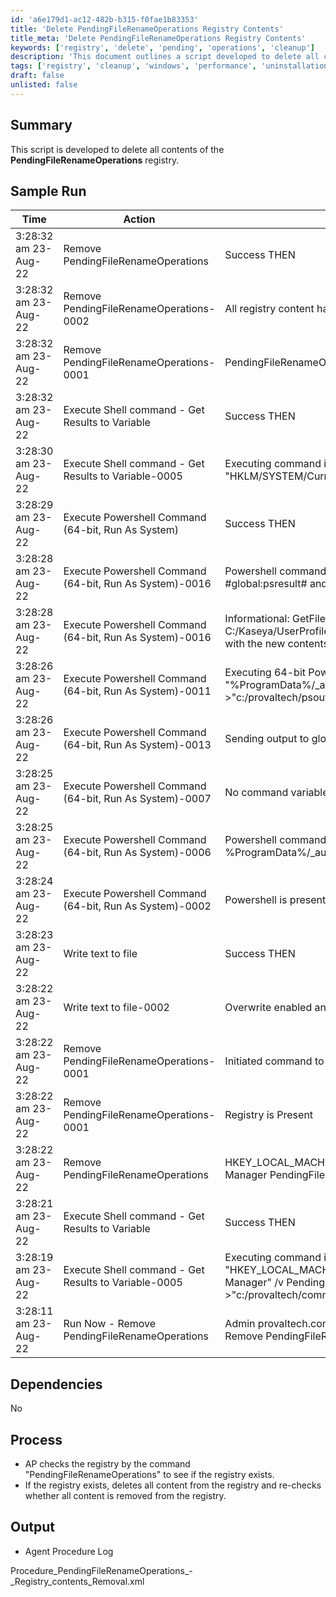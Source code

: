 ```yaml
---
id: 'a6e179d1-ac12-482b-b315-f0fae1b83353'
title: 'Delete PendingFileRenameOperations Registry Contents'
title_meta: 'Delete PendingFileRenameOperations Registry Contents'
keywords: ['registry', 'delete', 'pending', 'operations', 'cleanup']
description: 'This document outlines a script developed to delete all contents of the PendingFileRenameOperations registry. It provides a detailed summary of the script’s functionality, sample run logs, dependencies, process flow, and output information, ensuring users understand how to effectively clear registry entries related to pending file rename operations.'
tags: ['registry', 'cleanup', 'windows', 'performance', 'uninstallation']
draft: false
unlisted: false
---
```

## Summary

This script is developed to delete all contents of the **PendingFileRenameOperations** registry.

## Sample Run

| Time                     | Action                                               | Status                                           | User                             |
|--------------------------|------------------------------------------------------|-------------------------------------------------|----------------------------------|
| 3:28:32 am 23-Aug-22    | Remove PendingFileRenameOperations                   | Success THEN                                   | provaltech.com/surender.kumar   |
| 3:28:32 am 23-Aug-22    | Remove PendingFileRenameOperations-0002              | All registry content has been cleared.         | provaltech.com/surender.kumar   |
| 3:28:32 am 23-Aug-22    | Remove PendingFileRenameOperations-0001              | PendingFileRenameOperations REG_MULTI_SZ       | provaltech.com/surender.kumar   |
| 3:28:32 am 23-Aug-22    | Execute Shell command - Get Results to Variable      | Success THEN                                   | provaltech.com/surender.kumar   |
| 3:28:30 am 23-Aug-22    | Execute Shell command - Get Results to Variable-0005 | Executing command in 64-bit shell as system: Reg Query "HKLM/SYSTEM/CurrentControlSet/Control/Session Manager" | findstr "PendingFileRenameOperations" >"c:/provaltech/commandresults-1828873436.txt" 2>&1 | provaltech.com/surender.kumar   |
| 3:28:29 am 23-Aug-22    | Execute Powershell Command (64-bit, Run As System)  | Success THEN                                   | provaltech.com/surender.kumar   |
| 3:28:28 am 23-Aug-22    | Execute Powershell Command (64-bit, Run As System)-0016 | Powershell command complete. Results returned to global variable #global:psresult# and saved in Agent's Documents tab of server. | provaltech.com/surender.kumar   |
| 3:28:28 am 23-Aug-22    | Execute Powershell Command (64-bit, Run As System)-0016 | Informational: GetFile command overwrote the server file C:/Kaseya/UserProfiles/746610212782388/GetFiles/../docs/psoutput.txt with the new contents from c:/provaltech/psoutput.txt in THEN step 3. | provaltech.com/surender.kumar   |
| 3:28:26 am 23-Aug-22    | Execute Powershell Command (64-bit, Run As System)-0011 | Executing 64-bit Powershell command as System: -file "%ProgramData%/_automation/AgentProcedure/ren_ops.ps1" "" >"c:/provaltech/psoutputtmp.txt" | provaltech.com/surender.kumar   |
| 3:28:26 am 23-Aug-22    | Execute Powershell Command (64-bit, Run As System)-0013 | Sending output to global variable.             | provaltech.com/surender.kumar   |
| 3:28:25 am 23-Aug-22    | Execute Powershell Command (64-bit, Run As System)-0007 | No command variable detected.                   | provaltech.com/surender.kumar   |
| 3:28:25 am 23-Aug-22    | Execute Powershell Command (64-bit, Run As System)-0006 | Powershell command specified as %ProgramData%/_automation/AgentProcedure/ren_ops.ps1 | provaltech.com/surender.kumar   |
| 3:28:24 am 23-Aug-22    | Execute Powershell Command (64-bit, Run As System)-0002 | Powershell is present.                          | provaltech.com/surender.kumar   |
| 3:28:23 am 23-Aug-22    | Write text to file                                   | Success THEN                                   | provaltech.com/surender.kumar   |
| 3:28:22 am 23-Aug-22    | Write text to file-0002                              | Overwrite enabled and file exists - deleting before write process. | provaltech.com/surender.kumar   |
| 3:28:22 am 23-Aug-22    | Remove PendingFileRenameOperations-0001              | Initiated command to clear registry contents    | provaltech.com/surender.kumar   |
| 3:28:22 am 23-Aug-22    | Remove PendingFileRenameOperations-0001              | Registry is Present                             | provaltech.com/surender.kumar   |
| 3:28:22 am 23-Aug-22    | Remove PendingFileRenameOperations                   | HKEY_LOCAL_MACHINE/SYSTEM/CurrentControlSet/Control/Session Manager PendingFileRenameOperations REG_MULTI_SZ ... | provaltech.com/surender.kumar   |
| 3:28:21 am 23-Aug-22    | Execute Shell command - Get Results to Variable      | Success THEN                                   | provaltech.com/surender.kumar   |
| 3:28:19 am 23-Aug-22    | Execute Shell command - Get Results to Variable-0005 | Executing command in 64-bit shell as system: Reg Query "HKEY_LOCAL_MACHINE/SYSTEM/CurrentControlSet/Control/Session Manager" /v PendingFileRenameOperations >"c:/provaltech/commandresults-166058979.txt" 2>&1 | provaltech.com/surender.kumar   |
| 3:28:11 am 23-Aug-22    | Run Now - Remove PendingFileRenameOperations          | Admin provaltech.com/surender.kumar scheduled procedure Run Now - Remove PendingFileRenameOperations to run at Aug 23 2022 3:28AM | provaltech.com/surender.kumar   |

## Dependencies

No

## Process

- AP checks the registry by the command "PendingFileRenameOperations" to see if the registry exists.
- If the registry exists, deletes all content from the registry and re-checks whether all content is removed from the registry.

## Output

- Agent Procedure Log

Procedure_PendingFileRenameOperations_-_Registry_contents_Removal.xml











